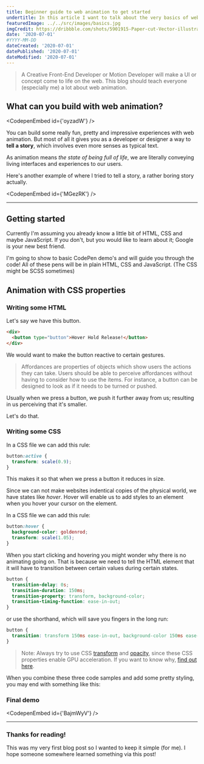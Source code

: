 ```yaml
---
title: Beginner guide to web animation to get started
undertitle: In this article I want to talk about the very basics of web animation
featuredImage: ../../src/images/basics.jpg
imgCredit: https://dribbble.com/shots/5901915-Paper-cut-Vector-illustration
date: '2020-07-01'
#YYYY-MM-DD
dateCreated: '2020-07-01'
datePublished: '2020-07-01'
dateModified: '2020-07-01'
---
```



<ToC mdx={props.mdx} slugger={props.slugger} />

> A Creative Front-End Developer or Motion Developer will make a UI or concept come to life on the web. This blog should teach everyone (especially me) a lot about web animation.

## What can you build with web animation?

<CodepenEmbed id={'oyzadW'} />

You can build some really fun, pretty and impressive experiences with web animation.
But most of all it gives you as a developer or designer a way to **tell a story**, which involves even more senses as typical text.

As animation means _the state of being full of life_, we are literally conveying living interfaces and experiences to our users.

Here's another example of where I tried to tell a story, a rather boring story actually.

<CodepenEmbed id={'MGezRK'} />

---

## Getting started

Currently I'm assuming you already know a little bit of HTML, CSS and maybe JavaScript.
If you don't, but you would like to learn about it; Google is your new best friend.

I'm going to show to basic CodePen demo's and will guide you through the code!
All of these pens will be in plain HTML, CSS and JavaScript. (The CSS might be SCSS sometimes)

## Animation with CSS properties

### Writing some HTML

Let's say we have this button.

```html
<div>
  <button type="button">Hover Hold Release!</button>
</div>
```

We would want to make the button reactive to certain gestures.

> Affordances are properties of objects which show users the actions they can take. Users should be able to perceive affordances without having to consider how to use the items. For instance, a button can be designed to look as if it needs to be turned or pushed.

Usually when we press a button, we push it further away from us; resulting in us perceiving that it's smaller.

Let's do that.

### Writing some CSS

In a CSS file we can add this rule:

```css
button:active {
  transform: scale(0.9);
}
```

This makes it so that when we press a button it reduces in size.

Since we can not make websites indentical copies of the physical world, we have states like _hover_.
Hover will enable us to add styles to an element when you hover your cursor on the element.

In a CSS file we can add this rule:

```css
button:hover {
  background-color: goldenrod;
  transform: scale(1.05);
}
```

When you start clicking and hovering you might wonder why there is no animating going on.
That is because we need to tell the HTML element that it will have to transition between certain values during certain states.

```css
button {
  transition-delay: 0s;
  transition-duration: 150ms;
  transition-property: transform, background-color;
  transition-timing-function: ease-in-out;
}
```

or use the shorthand, which will save you fingers in the long run:

```css
button {
  transition: transform 150ms ease-in-out, background-color 150ms ease-in-out;
}
```

> Note: Always try to use CSS [transform](https://developer.mozilla.org/en-US/docs/Web/CSS/transform) and [opacity](https://developer.mozilla.org/en-US/docs/Web/CSS/opacity), since these CSS properties enable GPU acceleration. If you want to know why, [find out here](https://developers.google.com/web/fundamentals/performance/rendering).

When you combine these three code samples and add some pretty styling, you may end with something like this:

### Final demo

<CodepenEmbed id={'BajmWyV'} />

---

### Thanks for reading!

This was my very first blog post so I wanted to keep it simple (for me). I hope someone somewhere learned something via this post!
